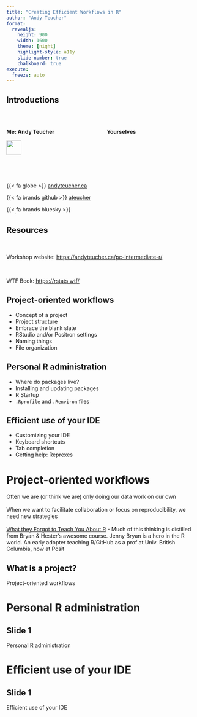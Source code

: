```yaml
---
title: "Creating Efficient Workflows in R"
author: "Andy Teucher"
format: 
  revealjs: 
    height: 900
    width: 1600
    theme: [night]
    highlight-style: a11y
    slide-number: true
    chalkboard: true
execute:
  freeze: auto
---
```


## Introductions

<br>

:::: {.columns}
::: {.column width="50%"}
**Me: Andy Teucher**

![](img/andy-hognose-circle.png){width="40%"}

{{< fa globe >}} [andyteucher.ca](https://andyteucher.ca)

{{< fa brands github >}} [ateucher](https://github.com/ateucher)

{{< fa brands bluesky >}} [andyteucher](https://bsky.app/profile/andyteucher.bsky.social)

{{< fa brands linkedin >}} [andy-teucher](https://www.linkedin.com/in/andy-teucher/)


:::

::: {.column width="50%"}
**Yourselves**


:::
::::
## Resources

<br>

Workshop website: <https://andyteucher.ca/pc-intermediate-r/>

<br>

WTF Book: <https://rstats.wtf/>

## Project-oriented workflows

- Concept of a project <!-- (vs `setwd("it/works/on/my/machine")`) -->
- Project structure
- Embrace the blank slate <!-- Restart often (vs `rm(list = ls())`) -->
- RStudio and/or Positron settings
- Naming things
- File organization

## Personal R administration

- Where do packages live?
- Installing and updating packages
- R Startup
- `.Rprofile` and `.Renviron` files

## Efficient use of your IDE
- Customizing your IDE
- Keyboard shortcuts
- Tab completion
- Getting help: Reprexes

# Project-oriented workflows

Often we are (or think we are) only doing our 
data work on our own
</br></br>
When we want to facilitate collaboration or focus on reproducibility, we need new strategies
</br></br>
[What they Forgot to Teach You About R](https://rstats.wtf/) - Much of this thinking is distilled from Bryan & Hester’s awesome course. Jenny Bryan is a hero in the R world. An early adopter teaching R/GitHub as a prof at Univ. British Columbia, now at Posit


##  What is a project?

::: footer
Project-oriented workflows
:::

# Personal R administration

## Slide 1

::: footer
Personal R administration
:::

# Efficient use of your IDE

## Slide 1

::: footer
Efficient use of your IDE
:::
